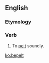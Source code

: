 ==English==

===Etymology===
{{prefix|be|pelt|lang=en}}

===Verb===
{{en-verb}}

# {{lb|en|transitive}} To [[pelt]] soundly.

[[ko:bepelt]]